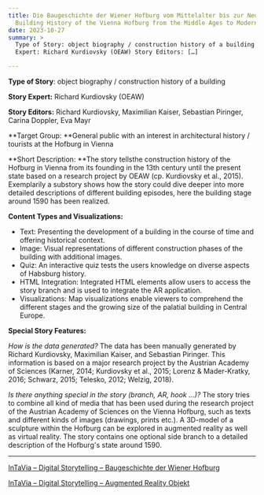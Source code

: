 ```yaml
---
title: Die Baugeschichte der Wiener Hofburg vom Mittelalter bis zur Neuzeit (The
  Building History of the Vienna Hofburg from the Middle Ages to Modern Times)
date: 2023-10-27
summary: >
  Type of Story: object biography / construction history of a building Story
  Expert: Richard Kurdiovsky (OEAW) Story Editors: […]

---
```

**Type of Story**: object biography / construction history of a building

**Story Expert:** Richard Kurdiovsky (OEAW)

**Story Editors:** Richard Kurdiovsky, Maximilian Kaiser, Sebastian Piringer, Carina Doppler, Eva Mayr

**Target Group: **General public with an interest in architectural history / tourists at the Hofburg in Vienna

**Short Description: **The story tellsthe construction history of the Hofburg in Vienna from its founding in the 13th century until the present state based on a research project by OEAW (cp. Kurdiovsky et al., 2015). Exemplarily a substory shows how the story could dive deeper into more detailed descriptions of different building episodes, here the building stage around 1590 has been realized.

**Content Types and Visualizations:**

* Text: Presenting the development of a building in the course of time and offering historical context.
* Image: Visual representations of different construction phases of the building with additional images.
* Quiz: An interactive quiz tests the users knowledge on diverse aspects of Habsburg history.
* HTML Integration: Integrated HTML elements allow users to access the story branch and is used to integrate the AR application.
* Visualizations: Map visualizations enable viewers to comprehend the different stages and the growing size of the palatial building in Central Europe.

**Special Story Features:**

*How is the data generated?* The data has been manually generated by Richard Kurdiovsky, Maximilian Kaiser, and Sebastian Piringer. This information is based on a major research project by the Austrian Academy of Sciences (Karner, 2014; Kurdiovsky et al., 2015; Lorenz & Mader-Kratky, 2016; Schwarz, 2015; Telesko, 2012; Welzig, 2018).

*Is there anything special in the story (branch, AR, hook …)?* The story tries to combine all kind of media that has been used during the research project of the Austrian Academy of Sciences on the Vienna Hofburg, such as texts and different kinds of images (drawings, prints etc.). A 3D-model of a sculpture within the Hofburg can be explored in augmented reality as well as virtual reality. The story contains one optional side branch to a detailed description of the Hofburg's state around 1590.

****

[InTaVia – Digital Storytelling – Baugeschichte der Wiener Hofburg](https://www.youtube.com/embed/VfMtttzMtJ4?feature=oembed)

[InTaVia – Digital Storytelling – Augmented Reality Objekt](https://www.youtube.com/embed/i3LlhegCA10?feature=oembed)
